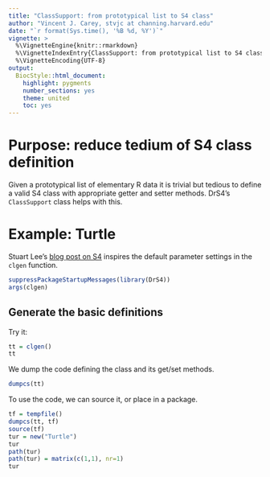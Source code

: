 ```yaml
---
title: "ClassSupport: from prototypical list to S4 class"
author: "Vincent J. Carey, stvjc at channing.harvard.edu"
date: "`r format(Sys.time(), '%B %d, %Y')`"
vignette: >
  %\VignetteEngine{knitr::rmarkdown}
  %\VignetteIndexEntry{ClassSupport: from prototypical list to S4 class}
  %\VignetteEncoding{UTF-8}
output:
  BiocStyle::html_document:
    highlight: pygments
    number_sections: yes
    theme: united
    toc: yes
---
```


# Purpose: reduce tedium of S4 class definition

Given a prototypical list of elementary R data
it is trivial but tedious to define a valid
S4 class with appropriate getter and setter methods.
DrS4's `ClassSupport` class helps with this.

# Example: Turtle

Stuart Lee's [blog post on S4](https://stuartlee.org/2019/07/09/s4-short-guide/) 
inspires the default
parameter settings in the `clgen` function.

```r
suppressPackageStartupMessages(library(DrS4))
args(clgen)
```

## Generate the basic definitions

Try it:
```r
tt = clgen()
tt
```

We dump the code defining the class and its get/set methods.
```r
dumpcs(tt)
```

To use the code, we can source it, or place in a
package.

```r
tf = tempfile()
dumpcs(tt, tf)
source(tf)
tur = new("Turtle")
tur
path(tur)
path(tur) = matrix(c(1,1), nr=1)
tur
```
